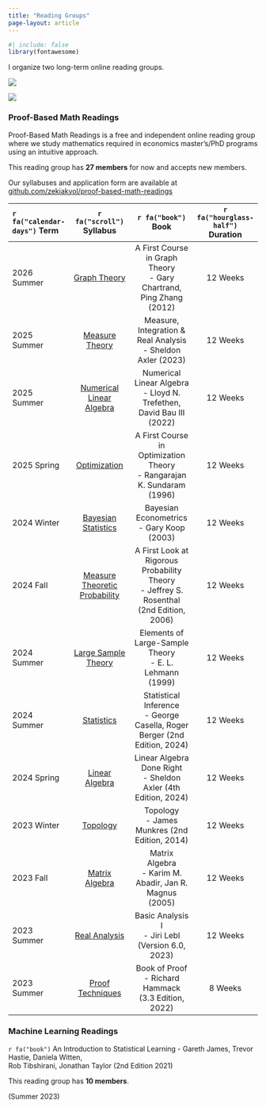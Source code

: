 ```yaml
---
title: "Reading Groups"
page-layout: article
---
```


```r
#| include: false
library(fontawesome)
```

I organize two long-term online reading groups.

::: {layout-ncol=2}
![](logos_png/proofbasedmathreadings_logo.png)

![](logos_png/mlreadings_logo.png)
:::

### **Proof-Based Math Readings**

Proof-Based Math Readings is a free and independent online reading group where we study mathematics required in economics master's/PhD programs using an intuitive approach.

This reading group has **27 members** for now and accepts new members.

Our syllabuses and application form are available at [github.com/zekiakyol/proof-based-math-readings](https://github.com/zekiakyol/proof-based-math-readings){target="_blank"}

`r fa("calendar-days")` Term | `r fa("scroll")` Syllabus | `r fa("book")` Book | `r fa("hourglass-half")` Duration 
:-- | :--: | :--: | :--:
2026 Summer | [Graph Theory](https://github.com/zekiakyol/proof-based-math-readings/blob/main/PBMR_GraphTheory_Syllabus.pdf){target="_blank"} | A First Course in Graph Theory <br> - Gary Chartrand, Ping Zhang (2012)| 12 Weeks
2025 Summer | [Measure Theory](https://github.com/zekiakyol/proof-based-math-readings/blob/main/PBMR_MeasureTheory_Syllabus.pdf){target="_blank"} | Measure, Integration & Real Analysis <br> - Sheldon Axler (2023) | 12 Weeks
2025 Summer | [Numerical <br> Linear Algebra](https://github.com/zekiakyol/proof-based-math-readings/blob/main/PBMR_NumericalLinearAlgebra_Syllabus.pdf){target="_blank"} | Numerical Linear Algebra <br> - Lloyd N. Trefethen, David Bau III (2022)| 12 Weeks
2025 Spring | [Optimization](https://github.com/zekiakyol/proof-based-math-readings/blob/main/PBMR_Optimization_Syllabus.pdf){target="_blank"} | A First Course in Optimization Theory <br> - Rangarajan K. Sundaram (1996) | 12 Weeks
2024 Winter | [Bayesian <br> Statistics](https://github.com/zekiakyol/proof-based-math-readings/blob/main/PBMR_BayesianStatistics_Syllabus.pdf){target="_blank"} | Bayesian Econometrics <br> - Gary Koop (2003) | 12 Weeks
2024 Fall   | [Measure <br> Theoretic <br> Probability](https://github.com/zekiakyol/proof-based-math-readings/blob/main/PBMR_MeasureTheoreticProbability_Syllabus.pdf){target="_blank"} | A First Look at Rigorous Probability Theory <br> - Jeffrey S. Rosenthal (2nd Edition, 2006) | 12 Weeks
2024 Summer | [Large Sample <br> Theory](https://github.com/zekiakyol/proof-based-math-readings/blob/main/PBMR_LargeSampleTheory_Syllabus.pdf){target="_blank"} | Elements of Large-Sample Theory <br> - E. L. Lehmann (1999) | 12 Weeks
2024 Summer | [Statistics](https://github.com/zekiakyol/proof-based-math-readings/blob/main/PBMR_Statistics_Syllabus.pdf){target="_blank"} | Statistical Inference <br> - George Casella, Roger Berger (2nd Edition, 2024) | 12 Weeks
2024 Spring | [Linear Algebra](https://github.com/zekiakyol/proof-based-math-readings/blob/main/PBMR_LinearAlgebra_Syllabus.pdf){target="_blank"} | Linear Algebra Done Right <br> - Sheldon Axler (4th Edition, 2024) | 12 Weeks
2023 Winter | [Topology](https://github.com/zekiakyol/proof-based-math-readings/blob/main/PBMR_Topology_Syllabus.pdf){target="_blank"} | Topology <br> - James Munkres (2nd Edition, 2014) | 12 Weeks
2023 Fall   | [Matrix Algebra](https://github.com/zekiakyol/proof-based-math-readings/blob/main/PBMR_MatrixAlgebra_Syllabus.pdf){target="_blank"} | Matrix Algebra <br> - Karim M. Abadir, Jan R. Magnus (2005) | 12 Weeks
2023 Summer | [Real Analysis](https://github.com/zekiakyol/proof-based-math-readings/blob/main/PBMR_RealAnalysis_Syllabus.pdf){target="_blank"} | Basic Analysis I <br> - Jiri Lebl (Version 6.0, 2023) | 12 Weeks
2023 Summer | [Proof Techniques](https://github.com/zekiakyol/proof-based-math-readings/blob/main/PBMR_ProofTechniques_Syllabus.pdf){target="_blank"} | Book of Proof <br> - Richard Hammack (3.3 Edition, 2022) | 8 Weeks

### **Machine Learning Readings**

::: {.d-flex .justify-content-between}
::: {}
`r fa("book")` An Introduction to Statistical Learning - Gareth James, Trevor Hastie, Daniela Witten, <br>
Rob Tibshirani, Jonathan Taylor (2nd Edition 2021)

This reading group has **10 members**.

:::
::: {.text-end}
(Summer 2023) <br> 
:::
:::
